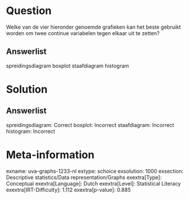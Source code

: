 Question
========

Welke van de vier hieronder genoemde grafieken kan het beste gebruikt
worden om twee continue variabelen tegen elkaar uit te zetten?

Answerlist
----------

spreidingsdiagram
boxplot
staafdiagram
histogram

Solution
========

Answerlist
----------

spreidingsdiagram: Correct
boxplot: Incorrect
staafdiagram: Incorrect
histogram: Incorrect

Meta-information
================
exname: uva-graphs-1233-nl
extype: schoice
exsolution: 1000
exsection: Descriptive statistics/Data representation/Graphs
exextra[Type]: Conceptual
exextra[Language]: Dutch
exextra[Level]: Statistical Literacy
exextra[IRT-Difficulty]: 1.112
exextra[p-value]: 0.885
